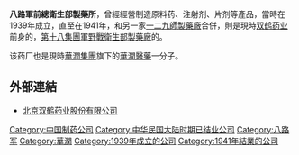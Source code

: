 '''八路軍前總衛生部製藥所'''，曾經經營制造原料药、注射剂、片剂等產品，當時在1939年成立，直至在1941年，和另一家[[一二九師製藥廠|一二九師製藥廠]]合併，則是現時[[双鹤药业|双鹤药业]]前身的，[[第十八集團軍野戰衛生部製藥廠|第十八集團軍野戰衛生部製藥廠]]的。

该药厂也是現時[[華潤集團|華潤集團]]旗下的[[華潤醫藥|華潤醫藥]]一分子。

==外部連結==
*[http://www.dcpc.com 北京双鹤药业股份有限公司] {{Wayback|url=http://www.dcpc.com/ |date=20200803184157 }}

[[Category:中国制药公司|Category:中国制药公司]]
[[Category:中华民国大陆时期已结业公司|Category:中华民国大陆时期已结业公司]]
[[Category:八路军|Category:八路军]]
[[Category:華潤|Category:華潤]]
[[Category:1939年成立的公司|Category:1939年成立的公司]]
[[Category:1941年結業的公司|Category:1941年結業的公司]]